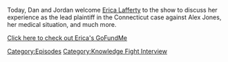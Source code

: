 {{DEFAULTSORT:
    #_EPISODE_0806:Chatting with Erica Lafferty
}}{{Episode
    | title           = Chatting with Erica Lafferty
    | caption         = Listen to this episode on [https://knowledgefight.libsyn.com/806-chatting-with-erica-lafferty Libsyn] [https://open.spotify.com/episode/0ITgtZc6gR89UElNV5VIZH Spotify], Read the [[Transcript/806: Chatting with Erica Lafferty|Unofficial Transcript]], View discussion on [https://reddit.com/13favfv Reddit]
    | episodeNumber   = 806
    | length          = 01:22:37
    | airDate         = May 12, 2023
    | episodeType     = [[:Category:Knowledge Fight Interview|Knowledge Fight Interview]]
    | appearance      = [[Erica Lafferty]]
    | previousEpisode = [[805: February 16, 2004]]
    | nextEpisode     = [[807: February 17, 2004]]
}}

{{Stub}}

Today, Dan and Jordan welcome [[Sandy Hook Family Members|Erica Lafferty]] to the show to discuss her experience as the lead plaintiff in the Connecticut case against Alex Jones, her medical situation, and much more.

[https://www.gofundme.com/f/help-lafferty-beat-lymphoma-survivorssurvive Click here to check out Erica's GoFundMe]

[[Category:Episodes]]
[[Category:Knowledge Fight Interview]]
